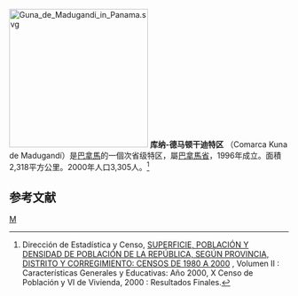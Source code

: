 [[File:Guna_de_Madugandi_in_Panama.svg|250px]]
'''库纳-德马顿干迪特区''' （Comarca Kuna de Madugandí）是[[巴拿馬|巴拿馬]]的一個次省级特区，屬[[巴拿馬省|巴拿馬省]]，1996年成立。面積2,318平方公里。2000年人口3,305人。<ref>Dirección de Estadística y Censo, [http://www.contraloria.gob.pa/dec/Publicaciones/01-02/4.pdf SUPERFICIE, POBLACIÓN Y DENSIDAD DE POBLACIÓN DE LA REPÚBLICA, SEGÚN PROVINCIA, DISTRITO Y CORREGIMIENTO: CENSOS DE 1980 A 2000] {{Wayback|url=http://www.contraloria.gob.pa/dec/Publicaciones/01-02/4.pdf |date=20071125021616 }}, Volumen II : Características Generales y Educativas: Año 2000, X Censo de Población y VI de Vivienda, 2000 : Resultados Finales.</ref>

==参考文献==
{{Reflist}}

{{巴拿馬行政區劃}}

{{Panama Province}}

[[Category:巴拿馬行政區劃|M]]